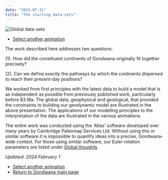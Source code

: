 ```yaml
---
date: "2025-07-31"
title: "The starting data-sets"
---
```


![Global data-sets](./assets/Methodology.gif)

* [Select another animation](../animations)

The work described here addresses two questions: 

(1). How did the constituent continents of Gondwana originally fit together precisely?

(2). Can we define *exactly* the pathways by which the continents dispersed to reach their present-day positions?

We worked from first principles with the latest data to build a model that is as independent as possible from previously published work, particularly before 83 Ma. The global data, geophysical and geological, that provided the constraints to building our geodynamic model are illustrated in the above presentation. The applications of our modelling principles to the interpretation of the data are illustrated in the various animations. 

The entire work was conducted using the 'Atlas' software developed over many years by Cambridge Paleomap Services Ltd.  Without using this or similar software it is impossible to quantify ideas into a precise, Gondwana-wide context.  For those using similar software, our Euler rotation parameters are listed under [Global thoughts](../latest-rotation).


*Updated: 2024 February 1*

* [Select another animation](../animations)
* [Return to Gondwana main page](../../gondwana)
